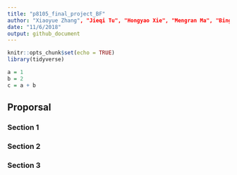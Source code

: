 ```yaml
---
title: "p8105_final_project_BF"
author: "Xiaoyue Zhang", "Jieqi Tu", "Hongyao Xie", "Mengran Ma", "Bingyu Sun"
date: "11/6/2018"
output: github_document
---
```


```r
knitr::opts_chunk$set(echo = TRUE)
library(tidyverse)
```

```r
a = 1
b = 2
c = a + b
```

## Proporsal

### Section 1

### Section 2

### Section 3
